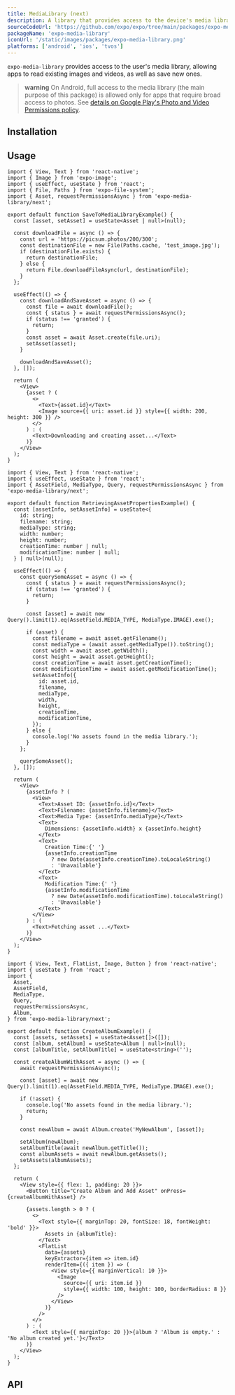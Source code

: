 ```yaml
---
title: MediaLibrary (next)
description: A library that provides access to the device's media library.
sourceCodeUrl: 'https://github.com/expo/expo/tree/main/packages/expo-media-library/next'
packageName: 'expo-media-library'
iconUrl: '/static/images/packages/expo-media-library.png'
platforms: ['android', 'ios', 'tvos']
---
```



`expo-media-library` provides access to the user's media library, allowing apps to read existing images and videos, as well as save new ones.

> **warning** On Android, full access to the media library (the main purpose of this package) is allowed only for apps that require broad access to photos. See [details on Google Play's Photo and Video Permissions policy](https://support.google.com/googleplay/android-developer/answer/14115180).

## Installation

<APIInstallSection />

## Usage

<Collapsible summary="Add a new asset from the web">
<SnackInline label="Add a new asset from the web" dependencies={['expo-file-system', 'expo-image', 'expo-media-library']}>

```tsx
import { View, Text } from 'react-native';
import { Image } from 'expo-image';
import { useEffect, useState } from 'react';
import { File, Paths } from 'expo-file-system';
import { Asset, requestPermissionsAsync } from 'expo-media-library/next';

export default function SaveToMediaLibraryExample() {
  const [asset, setAsset] = useState<Asset | null>(null);

  const downloadFile = async () => {
    const url = 'https://picsum.photos/200/300';
    const destinationFile = new File(Paths.cache, 'test_image.jpg');
    if (destinationFile.exists) {
      return destinationFile;
    } else {
      return File.downloadFileAsync(url, destinationFile);
    }
  };

  useEffect(() => {
    const downloadAndSaveAsset = async () => {
      const file = await downloadFile();
      const { status } = await requestPermissionsAsync();
      if (status !== 'granted') {
        return;
      }
      const asset = await Asset.create(file.uri);
      setAsset(asset);
    }

    downloadAndSaveAsset();
  }, []);

  return (
    <View>
      {asset ? (
        <>
          <Text>{asset.id}</Text>
          <Image source={{ uri: asset.id }} style={{ width: 200, height: 300 }} />
        </>
      ) : (
        <Text>Downloading and creating asset...</Text>
      )}
    </View>
  );
}
```

</SnackInline>
</Collapsible>

<Collapsible summary="Retrieve asset properties">
<SnackInline label="Retrieve asset properties" dependencies={["expo-media-library"]}>

```tsx
import { View, Text } from 'react-native';
import { useEffect, useState } from 'react';
import { AssetField, MediaType, Query, requestPermissionsAsync } from 'expo-media-library/next';

export default function RetrievingAssetPropertiesExample() {
  const [assetInfo, setAssetInfo] = useState<{
    id: string;
    filename: string;
    mediaType: string;
    width: number;
    height: number;
    creationTime: number | null;
    modificationTime: number | null;
  } | null>(null);

  useEffect(() => {
    const querySomeAsset = async () => {
      const { status } = await requestPermissionsAsync();
      if (status !== 'granted') {
        return;
      }

      const [asset] = await new Query().limit(1).eq(AssetField.MEDIA_TYPE, MediaType.IMAGE).exe();

      if (asset) {
        const filename = await asset.getFilename();
        const mediaType = (await asset.getMediaType()).toString();
        const width = await asset.getWidth();
        const height = await asset.getHeight();
        const creationTime = await asset.getCreationTime();
        const modificationTime = await asset.getModificationTime();
        setAssetInfo({
          id: asset.id,
          filename,
          mediaType,
          width,
          height,
          creationTime,
          modificationTime,
        });
      } else {
        console.log('No assets found in the media library.');
      }
    };

    querySomeAsset();
  }, []);

  return (
    <View>
      {assetInfo ? (
        <View>
          <Text>Asset ID: {assetInfo.id}</Text>
          <Text>Filename: {assetInfo.filename}</Text>
          <Text>Media Type: {assetInfo.mediaType}</Text>
          <Text>
            Dimensions: {assetInfo.width} x {assetInfo.height}
          </Text>
          <Text>
            Creation Time:{' '}
            {assetInfo.creationTime
              ? new Date(assetInfo.creationTime).toLocaleString()
              : 'Unavailable'}
          </Text>
          <Text>
            Modification Time:{' '}
            {assetInfo.modificationTime
              ? new Date(assetInfo.modificationTime).toLocaleString()
              : 'Unavailable'}
          </Text>
        </View>
      ) : (
        <Text>Fetching asset ...</Text>
      )}
    </View>
  );
}
```

</SnackInline>
</Collapsible>

<Collapsible summary="Create a new album">
<SnackInline label="Create a new album" dependencies={["expo-media-library"]}>

```tsx
import { View, Text, FlatList, Image, Button } from 'react-native';
import { useState } from 'react';
import {
  Asset,
  AssetField,
  MediaType,
  Query,
  requestPermissionsAsync,
  Album,
} from 'expo-media-library/next';

export default function CreateAlbumExample() {
  const [assets, setAssets] = useState<Asset[]>([]);
  const [album, setAlbum] = useState<Album | null>(null);
  const [albumTitle, setAlbumTitle] = useState<string>('');

  const createAlbumWithAsset = async () => {
    await requestPermissionsAsync();

    const [asset] = await new Query().limit(1).eq(AssetField.MEDIA_TYPE, MediaType.IMAGE).exe();

    if (!asset) {
      console.log('No assets found in the media library.');
      return;
    }

    const newAlbum = await Album.create('MyNewAlbum', [asset]);

    setAlbum(newAlbum);
    setAlbumTitle(await newAlbum.getTitle());
    const albumAssets = await newAlbum.getAssets();
    setAssets(albumAssets);
  };

  return (
    <View style={{ flex: 1, padding: 20 }}>
      <Button title="Create Album and Add Asset" onPress={createAlbumWithAsset} />

      {assets.length > 0 ? (
        <>
          <Text style={{ marginTop: 20, fontSize: 18, fontWeight: 'bold' }}>
            Assets in {albumTitle}:
          </Text>
          <FlatList
            data={assets}
            keyExtractor={item => item.id}
            renderItem={({ item }) => (
              <View style={{ marginVertical: 10 }}>
                <Image
                  source={{ uri: item.id }}
                  style={{ width: 100, height: 100, borderRadius: 8 }}
                />
              </View>
            )}
          />
        </>
      ) : (
        <Text style={{ marginTop: 20 }}>{album ? 'Album is empty.' : 'No album created yet.'}</Text>
      )}
    </View>
  );
}
```

</SnackInline>
</Collapsible>

## API

<APISection packageName="expo-media-library-next" apiName="MediaLibrary Next" />
